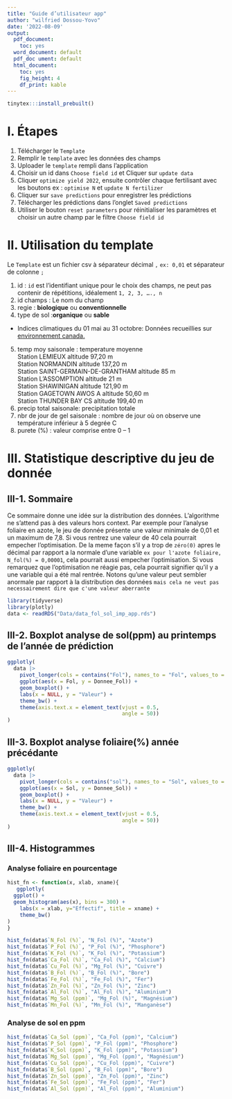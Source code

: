 ```yaml
---
title: "Guide d’utilisateur app"
author: "wilfried Dossou-Yovo"
date: '2022-08-09'
output:
  pdf_document:
    toc: yes
  word_document: default
  pdf_doc ument: default
  html_document: 
    toc: yes
    fig_height: 4
    df_print: kable
---
```

```r
tinytex:::install_prebuilt()
```

# I.	Étapes
1.	Télécharger le `Template`
2.	Remplir le `template` avec les données des champs
3.	Uploader le `template` rempli dans l’application
4.	Choisir un id dans `Choose field id` et Cliquer sur `update data`
5.	Cliquer `optimize yield 2022`, ensuite contrôler chaque fertilisant avec les boutons ex : `optimise N` et `update N fertilizer` 
6.	Cliquer sur `save predictions` pour enregistrer les prédictions
7.	Télécharger les prédictions dans l’onglet `Saved predictions`
8.	Utiliser le bouton `reset parameters` pour réinitialiser les paramètres et choisir un autre champ par le filtre `Choose field id` 

# II.	Utilisation du template
Le `Template` est un fichier csv à séparateur décimal `,`  `ex: 0,01`  et séparateur de colonne `;`

1.	id : `id` est l’identifiant unique pour le choix des champs, ne peut pas contenir de répétitions, idéalement `1, 2, 3, …., n`
2.	id champs : Le nom du champ
3.	regie : **biologique** ou **conventionnelle**
4.	type de sol :**organique** ou **sable**

-	Indices climatiques du 01 mai au 31 octobre: Données recueillies sur [environnement canada.](https://meteo.gc.ca/mainmenu/weather_menu_f.html) 
5.	temp moy saisonale : temperature moyenne   
Station LEMIEUX altitude 97,20 m  
Station NORMANDIN altitude 137,20 m  
Station SAINT-GERMAIN-DE-GRANTHAM altitude 85 m  
Station L'ASSOMPTION altitude 21 m  
Station SHAWINIGAN altitude 121,90 m  
Station GAGETOWN AWOS A altitude 50,60 m  
Station THUNDER BAY CS altitude 199,40 m  
6.	precip total saisonale: precipitation totale  
7.	nbr de jour de gel saisonale : nombre de jour où on observe une température inférieur à 5 degrée C  
8.	purete (%) : valeur comprise entre 0 – 1

# III. Statistique descriptive du jeu de donnée
## III-1. Sommaire
Ce sommaire donne une idée sur la distribution des données. L'algorithme ne s'attend pas à des valeurs hors context. Par exemple pour l'analyse foliaire en azote, le jeu de donnée présente une valeur minimale de 0,01 et un maximum de 7,8. Si vous rentrez une valeur de 40 cela pourrait empecher l'optimisation. De la meme façon s'il y a trop de `zéro(0)` apres le décimal par rapport a la normale d'une variable `ex pour l'azote foliaire, N_fol(%) = 0,00001`, cela pourrait aussi empecher l'optimisation. Si vous remarquez que l'optimisation ne réagie pas, cela pourrait signifier qu'il y a une variable qui a été mal rentrée. Notons qu'une valeur peut sembler anormale par rapport à la distribution des données `mais cela ne veut pas necessairement dire que c'une valeur aberrante`

```r
library(tidyverse)
library(plotly)
data <- readRDS("Data/data_fol_sol_imp_app.rds")
```
## III-2. Boxplot analyse de sol(ppm) au printemps de l’année de prédiction

```r
ggplotly(
  data |>
    pivot_longer(cols = contains("Fol"), names_to = "Fol", values_to = "Donnee_Fol") |>
    ggplot(aes(x = Fol, y = Donnee_Fol)) +
    geom_boxplot() +
    labs(x = NULL, y = "Valeur") +
    theme_bw() +
    theme(axis.text.x = element_text(vjust = 0.5,
                                     angle = 50))
)
```

## III-3. Boxplot analyse foliaire(%) année précédante

```r
ggplotly(
  data |>
    pivot_longer(cols = contains("sol"), names_to = "Sol", values_to = "Donnee_Sol") |>
    ggplot(aes(x = Sol, y = Donnee_Sol)) +
    geom_boxplot() +
    labs(x = NULL, y = "Valeur") +
    theme_bw() +
    theme(axis.text.x = element_text(vjust = 0.5,
                                     angle = 50))
)
```

## III-4. Histogrammes
### Analyse foliaire en pourcentage
```r
hist_fn <- function(x, xlab, xname){
   ggplotly(  
  ggplot() +
  geom_histogram(aes(x), bins = 300) +
    labs(x = xlab, y="Effectif", title = xname) +
    theme_bw()
)
}

hist_fn(data$`N_Fol (%)`, "N_Fol (%)", "Azote")
hist_fn(data$`P_Fol (%)`, "P_Fol (%)", "Phosphore")
hist_fn(data$`K_Fol (%)`, "K_Fol (%)", "Potassium")
hist_fn(data$`Ca_Fol (%)`, "Ca_Fol (%)", "Calcium")
hist_fn(data$`Cu_Fol (%)`, "Mg_Fol (%)", "Cuivre")
hist_fn(data$`B_Fol (%)`, "B_Fol (%)", "Bore")
hist_fn(data$`Fe_Fol (%)`, "Fe_Fol (%)", "Fer")
hist_fn(data$`Zn_Fol (%)`, "Zn_Fol (%)", "Zinc")
hist_fn(data$`Al_Fol (%)`, "Al_Fol (%)", "Aluminium")
hist_fn(data$`Mg_Sol (ppm)`, "Mg_Fol (%)", "Magnésium")
hist_fn(data$`Mn_Fol (%)`, "Mn_Fol (%)", "Manganèse")
```


### Analyse de sol en ppm
```r
hist_fn(data$`Ca_Sol (ppm)`, "Ca_Fol (ppm)", "Calcium")
hist_fn(data$`P_Sol (ppm)`, "P_Fol (ppm)", "Phosphore")
hist_fn(data$`K_Sol (ppm)`, "K_Fol (ppm)", "Potassium")
hist_fn(data$`Mg_Sol (ppm)`, "Mg_Fol (ppm)", "Magnésium")
hist_fn(data$`Cu_Sol (ppm)`, "Cu_Fol (ppm)", "Cuivre")
hist_fn(data$`B_Sol (ppm)`, "B_Fol (ppm)", "Bore")
hist_fn(data$`Zn_Sol (ppm)`, "Zn_Fol (ppm)", "Zinc")
hist_fn(data$`Fe_Sol (ppm)`, "Fe_Fol (ppm)", "Fer")
hist_fn(data$`Al_Sol (ppm)`, "Al_Fol (ppm)", "Aluminium")
```










